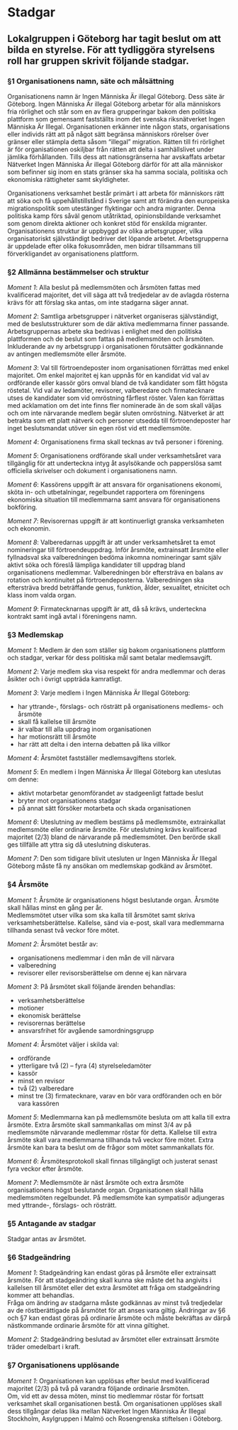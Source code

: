 # Stadgar

## Lokalgruppen i Göteborg har tagit beslut om att bilda en styrelse. För att tydliggöra styrelsens roll har gruppen skrivit följande stadgar.

### §1 Organisationens namn, säte och målsättning

Organisationens namn är Ingen Människa Är illegal Göteborg. Dess säte är Göteborg. Ingen Människa Är illegal Göteborg arbetar för alla människors fria rörlighet och står som en av flera grupperingar bakom den politiska plattform som gemensamt fastställts inom det svenska riksnätverket Ingen Människa Är Illegal. Organisationen erkänner inte någon stats, organisations eller individs rätt att på något sätt begränsa människors rörelser över gränser eller stämpla detta såsom “illegal” migration. Rätten till fri rörlighet är för organisationen oskiljbar från rätten att delta i samhällslivet under jämlika förhållanden. Tills dess att nationsgränserna har avskaffats arbetar Nätverket Ingen Människa Är illegal Göteborg därför för att alla människor som befinner sig inom en stats gränser ska ha samma sociala, politiska och ekonomiska rättigheter samt skyldigheter.

Organisationens verksamhet består primärt i att arbeta för människors rätt att söka och få uppehållstillstånd i Sverige samt att förändra den europeiska migrationspolitik som utestänger flyktingar och andra migranter. Denna politiska kamp förs såväl genom utåtriktad, opinionsbildande verksamhet som genom direkta aktioner och konkret stöd för enskilda migranter. Organisationens struktur är uppbyggd av olika arbetsgrupper, vilka organisatoriskt självständigt bedriver det löpande arbetet. Arbetsgrupperna är uppdelade efter olika fokusområden, men bidrar tillsammans till förverkligandet av organisationens plattform.

### §2 Allmänna bestämmelser och struktur

_Moment 1_: Alla beslut på medlemsmöten och årsmöten fattas med kvalificerad majoritet, det vill säga att två tredjedelar av de avlagda rösterna krävs för att förslag ska antas, om inte stadgarna säger annat.

_Moment 2_: Samtliga arbetsgrupper i nätverket organiseras självständigt, med de beslutsstrukturer som de där aktiva medlemmarna finner passande. Arbetsgruppernas arbete ska bedrivas i enlighet med den politiska plattformen och de beslut som fattas på medlemsmöten och årsmöten. Inkluderande av ny arbetsgrupp i organisationen förutsätter godkännande av antingen medlemsmöte eller årsmöte.

_Moment 3_: Val till förtroendeposter inom organisationen förrättas med enkel majoritet. Om enkel majoritet ej kan uppnås för en kandidat vid val av ordförande eller kassör görs omval bland de två kandidater som fått högsta röstetal. Vid val av ledamöter, revisorer, valberedare och firmatecknare utses de kandidater som vid omröstning fårflest röster. Valen kan förrättas med acklamation om det inte finns fler nominerade än de som skall väljas och om inte närvarande medlem begär sluten omröstning. Nätverket är att betrakta som ett platt nätverk och personer utsedda till förtroendeposter har inget beslutsmandat utöver sin egen röst vid ett medlemsmöte.

_Moment 4_: Organisationens firma skall tecknas av två personer i förening.

_Moment 5_: Organisationens ordförande skall under verksamhetsåret vara tillgänglig för att underteckna intyg åt asylsökande och papperslösa samt officiella skrivelser och dokument i organisationens namn.

_Moment 6_: Kassörens uppgift är att ansvara för organisationens ekonomi, sköta in- och utbetalningar, regelbundet rapportera om föreningens ekonomiska situation till medlemmarna samt ansvara för organisationens bokföring.

_Moment 7_: Revisorernas uppgift är att kontinuerligt granska verksamheten och ekonomin.

_Moment 8_: Valberedarnas uppgift är att under verksamhetsåret ta emot nomineringar till förtroendeuppdrag. Inför årsmöte, extrainsatt årsmöte eller fyllnadsval ska valberedningen bedöma inkomna nomineringar samt själv aktivt söka och föreslå lämpliga kandidater till uppdrag bland organisationens medlemmar. Valberedningen bör eftersträva en balans av rotation och kontinuitet på förtroendeposterna. Valberedningen ska eftersträva bredd beträffande genus, funktion, ålder, sexualitet, etnicitet och klass inom valda organ.

_Moment 9_: Firmatecknarnas uppgift är att, då så krävs, underteckna kontrakt samt ingå avtal i föreningens namn.

### §3 Medlemskap

_Moment 1_: Medlem är den som ställer sig bakom organisationens plattform och stadgar, verkar för dess politiska mål samt betalar medlemsavgift.

_Moment 2_: Varje medlem ska visa respekt för andra medlemmar och deras åsikter och i övrigt uppträda kamratligt.

_Moment 3_: Varje medlem i Ingen Människa Är Illegal Göteborg:

- har yttrande-, förslags- och rösträtt på organisationens medlems- och årsmöte
- skall få kallelse till årsmöte
- är valbar till alla uppdrag inom organisationen
- har motionsrätt till årsmöte
- har rätt att delta i den interna debatten på lika villkor

_Moment 4_: Årsmötet fastställer medlemsavgiftens storlek.

_Moment 5_: En medlem i Ingen Människa Är Illegal Göteborg kan uteslutas om denne:

- aktivt motarbetar genomförandet av stadgeenligt fattade beslut
- bryter mot organisationens stadgar
- på annat sätt försöker motarbeta och skada organisationen

_Moment 6_: Uteslutning av medlem bestäms på medlemsmöte, extrainkallat medlemsmöte eller ordinarie årsmöte. För uteslutning krävs kvalificerad majoritet (2/3) bland de närvarande på medlemsmötet. Den berörde skall ges tillfälle att yttra sig då uteslutning diskuteras.

_Moment 7_: Den som tidigare blivit utesluten ur Ingen Människa Är Illegal Göteborg måste få ny ansökan om medlemskap godkänd av årsmötet.

### §4 Årsmöte

_Moment 1_: Årsmöte är organisationens högst beslutande organ. Årsmöte skall hållas minst en gång per år.\
Medlemsmötet utser vilka som ska kalla till årsmötet samt skriva verksamhetsberättelse. Kallelse, sänd via e-post, skall vara medlemmarna tillhanda senast två veckor före mötet.

_Moment 2_: Årsmötet består av:

- organisationens medlemmar i den mån de vill närvara
- valberedning
- revisorer eller revisorsberättelse om denne ej kan närvara

_Moment 3_: På årsmötet skall följande ärenden behandlas:

- verksamhetsberättelse
- motioner
- ekonomisk berättelse
- revisorernas berättelse
- ansvarsfrihet för avgående samordningsgrupp

_Moment 4_: Årsmötet väljer i skilda val:

- ordförande
- ytterligare två (2) – fyra (4) styrelseledamöter
- kassör
- minst en revisor
- två (2) valberedare
- minst tre (3) firmatecknare, varav en bör vara ordföranden och en bör vara kassören

_Moment 5_: Medlemmarna kan på medlemsmöte besluta om att kalla till extra årsmöte. Extra årsmöte skall sammankallas om minst 3/4 av på medlemsmöte närvarande medlemmar röstar för detta. Kallelse till extra årsmöte skall vara medlemmarna tillhanda två veckor före mötet. Extra årsmöte kan bara ta beslut om de frågor som mötet sammankallats för.

_Moment 6_: Årsmötesprotokoll skall finnas tillgängligt och justerat senast fyra veckor efter årsmöte.

_Moment 7_: Medlemsmöte är näst årsmöte och extra årsmöte organisationens högst beslutande organ. Organisationen skall hålla medlemsmöten regelbundet. På medlemsmöte kan sympatisör adjungeras med yttrande-, förslags- och rösträtt.

### §5 Antagande av stadgar

Stadgar antas av årsmötet.

### §6 Stadgeändring

_Moment 1_: Stadgeändring kan endast göras på årsmöte eller extrainsatt årsmöte. För att stadgeändring skall kunna ske måste det ha angivits i kallelsen till årsmötet eller det extra årsmötet att fråga om stadgeändring kommer att behandlas.\
Fråga om ändring av stadgarna måste godkännas av minst två tredjedelar av de röstberättigade på årsmötet för att anses vara giltig. Ändringar av §6 och §7 kan endast göras på ordinarie årsmöte och måste bekräftas av därpå nästkommande ordinarie årsmöte för att vinna giltighet.

_Moment 2_: Stadgeändring beslutad av årsmötet eller extrainsatt årsmöte träder omedelbart i kraft.

### §7 Organisationens upplösande

_Moment 1_: Organisationen kan upplösas efter beslut med kvalificerad majoritet (2/3) på två på varandra följande ordinarie årsmöten.\
Om, vid ett av dessa möten, minst tio medlemmar röstar för fortsatt verksamhet skall organisationen bestå. Om organisationen upplöses skall dess tillgångar delas lika mellan Nätverket Ingen Människa Är Illegal Stockholm, Asylgruppen i Malmö och Rosengrenska stiftelsen i Göteborg.

